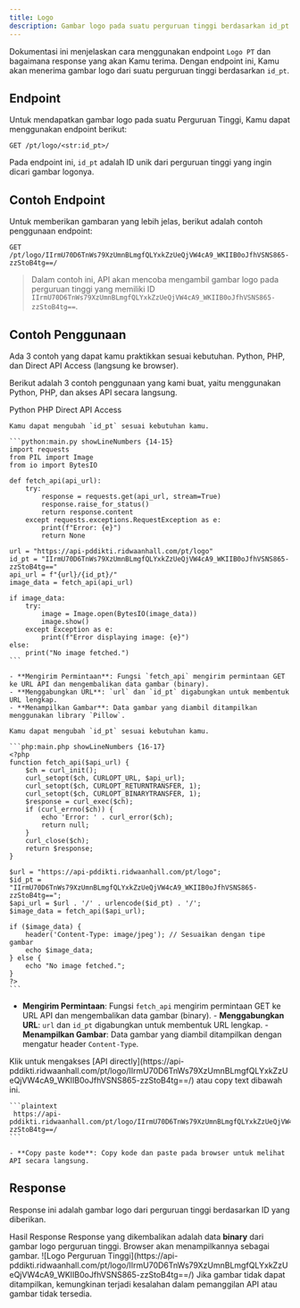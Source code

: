 ```yaml
---
title: Logo
description: Gambar logo pada suatu perguruan tinggi berdasarkan id_pt.
---
```


Dokumentasi ini menjelaskan cara menggunakan endpoint `Logo PT` dan bagaimana response yang akan Kamu terima. Dengan endpoint ini, Kamu akan menerima gambar logo dari suatu perguruan tinggi berdasarkan `id_pt`.

## Endpoint

Untuk mendapatkan gambar logo pada suatu Perguruan Tinggi, Kamu dapat menggunakan endpoint berikut:

```plaintext
GET /pt/logo/<str:id_pt>/
```

Pada endpoint ini, `id_pt` adalah ID unik dari perguruan tinggi yang ingin dicari gambar logonya.

## Contoh Endpoint

Untuk memberikan gambaran yang lebih jelas, berikut adalah contoh penggunaan endpoint:

```plaintext
GET /pt/logo/IIrmU70D6TnWs79XzUmnBLmgfQLYxkZzUeQjVW4cA9_WKIIB0oJfhVSNS865-zzStoB4tg==/
```

> Dalam contoh ini, API akan mencoba mengambil gambar logo pada perguruan tinggi yang memiliki ID `IIrmU70D6TnWs79XzUmnBLmgfQLYxkZzUeQjVW4cA9_WKIIB0oJfhVSNS865-zzStoB4tg==`.

## Contoh Penggunaan

<Note type="danger" title="perhatian!">
  Ada 3 contoh yang dapat kamu praktikkan sesuai kebutuhan. Python, PHP, dan Direct API Access (langsung ke browser).
</Note>

Berikut adalah 3 contoh penggunaan yang kami buat, yaitu menggunakan Python, PHP, dan akses API secara langsung.

<Tabs defaultValue="python" className="pt-5 pb-1">
  <TabsList>
    <TabsTrigger value="python">Python</TabsTrigger>
    <TabsTrigger value="php">PHP</TabsTrigger>
    <TabsTrigger value="direct">Direct API Access</TabsTrigger>
  </TabsList>
  <TabsContent value="python">

    Kamu dapat mengubah `id_pt` sesuai kebutuhan kamu.

    ```python:main.py showLineNumbers {14-15}
    import requests
    from PIL import Image
    from io import BytesIO

    def fetch_api(api_url):
        try:
            response = requests.get(api_url, stream=True)
            response.raise_for_status()
            return response.content
        except requests.exceptions.RequestException as e:
            print(f"Error: {e}")
            return None

    url = "https://api-pddikti.ridwaanhall.com/pt/logo"
    id_pt = "IIrmU70D6TnWs79XzUmnBLmgfQLYxkZzUeQjVW4cA9_WKIIB0oJfhVSNS865-zzStoB4tg=="
    api_url = f"{url}/{id_pt}/"
    image_data = fetch_api(api_url)

    if image_data:
        try:
            image = Image.open(BytesIO(image_data))
            image.show()
        except Exception as e:
            print(f"Error displaying image: {e}")
    else:
        print("No image fetched.")
    ```

    - **Mengirim Permintaan**: Fungsi `fetch_api` mengirim permintaan GET ke URL API dan mengembalikan data gambar (binary).
    - **Menggabungkan URL**: `url` dan `id_pt` digabungkan untuk membentuk URL lengkap.
    - **Menampilkan Gambar**: Data gambar yang diambil ditampilkan menggunakan library `Pillow`.
  </TabsContent>
  <TabsContent value="php">

    Kamu dapat mengubah `id_pt` sesuai kebutuhan kamu.

    ```php:main.php showLineNumbers {16-17}
    <?php
    function fetch_api($api_url) {
        $ch = curl_init();
        curl_setopt($ch, CURLOPT_URL, $api_url);
        curl_setopt($ch, CURLOPT_RETURNTRANSFER, 1);
        curl_setopt($ch, CURLOPT_BINARYTRANSFER, 1);
        $response = curl_exec($ch);
        if (curl_errno($ch)) {
            echo 'Error: ' . curl_error($ch);
            return null;
        }
        curl_close($ch);
        return $response;
    }

    $url = "https://api-pddikti.ridwaanhall.com/pt/logo";
    $id_pt = "IIrmU70D6TnWs79XzUmnBLmgfQLYxkZzUeQjVW4cA9_WKIIB0oJfhVSNS865-zzStoB4tg==";
    $api_url = $url . '/' . urlencode($id_pt) . '/';
    $image_data = fetch_api($api_url);

    if ($image_data) {
        header('Content-Type: image/jpeg'); // Sesuaikan dengan tipe gambar
        echo $image_data;
    } else {
        echo "No image fetched.";
    }
    ?>
    ```

   - **Mengirim Permintaan**: Fungsi `fetch_api` mengirim permintaan GET ke URL API dan mengembalikan data gambar (binary).
    - **Menggabungkan URL**: `url` dan `id_pt` digabungkan untuk membentuk URL lengkap.
    - **Menampilkan Gambar**: Data gambar yang diambil ditampilkan dengan mengatur header `Content-Type`.
  </TabsContent>
  <TabsContent value="direct">
    Klik untuk mengakses [API directly](https://api-pddikti.ridwaanhall.com/pt/logo/IIrmU70D6TnWs79XzUmnBLmgfQLYxkZzUeQjVW4cA9_WKIIB0oJfhVSNS865-zzStoB4tg==/) atau copy text dibawah ini.

    ```plaintext
     https://api-pddikti.ridwaanhall.com/pt/logo/IIrmU70D6TnWs79XzUmnBLmgfQLYxkZzUeQjVW4cA9_WKIIB0oJfhVSNS865-zzStoB4tg==/
    ```

    - **Copy paste kode**: Copy kode dan paste pada browser untuk melihat API secara langsung.
  </TabsContent>
</Tabs>

## Response

Response ini adalah gambar logo dari perguruan tinggi berdasarkan ID yang diberikan.

<Tabs defaultValue="hasil" className="pt-5 pb-1">
  <TabsList>
    <TabsTrigger value="hasil">Hasil Response</TabsTrigger>
  </TabsList>
  <TabsContent value="hasil">
    Response yang dikembalikan adalah data <b>binary</b> dari gambar logo perguruan tinggi. Browser akan menampilkannya sebagai gambar.
    ![Logo Perguruan Tinggi](https://api-pddikti.ridwaanhall.com/pt/logo/IIrmU70D6TnWs79XzUmnBLmgfQLYxkZzUeQjVW4cA9_WKIIB0oJfhVSNS865-zzStoB4tg==/)
    Jika gambar tidak dapat ditampilkan, kemungkinan terjadi kesalahan dalam pemanggilan API atau gambar tidak tersedia.
  </TabsContent>
</Tabs>